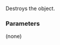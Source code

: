 {{cpp/error/error_category/title|~error_category}}
{{cpp/error/error_category/navbar}}
{{ddcl | since=c++11 | 1=
virtual ~error_category();
}}

Destroys the object.

===Parameters===
(none)

{{langlinks|de|es|fr|it|ja|pt|ru|zh}}